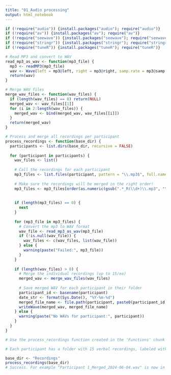 ```yaml
---
title: "01_Audio processing"
output: html_notebook
--- 
```


```r
if (!require("audio")) {install.packages("audio"); require("audio")}
if (!require("av")) {install.packages("av"); require("av")}
if (!require("seewave")) {install.packages("seewave"); require("seewave")}
if (!require("stringr")) {install.packages("stringr"); require("stringr")}
if (!require("tuneR")) {install.packages("tuneR"); require("tuneR")}
```

```r

# Read MP3 and convert to WAV
read_mp3_as_wav <- function(mp3_file) {
  mp3 <- readMP3(mp3_file)
  wav <- Wave(left = mp3@left, right = mp3@right, samp.rate = mp3@samp.rate, bit = 16)
  return(wav)
}

# Merge WAV files
merge_wav_files <- function(wav_files) {
  if (length(wav_files) == 0) return(NULL)
  merged_wav <- wav_files[[1]]
  for (i in 2:length(wav_files)) {
    merged_wav <- bind(merged_wav, wav_files[[i]])
  }
  return(merged_wav)
}

# Process and merge all recordings per participant
process_recordings <- function(base_dir) {
  participants <- list.dirs(base_dir, recursive = FALSE)
  
  for (participant in participants) {
    wav_files <- list()
    
    # Call the recordings for each participant
    mp3_files <- list.files(participant, pattern = "\\.mp3$", full.names = TRUE)
    
    # Make sure the recordings will be merged in the right order!
    mp3_files <- mp3_files[order(as.numeric(gsub(".*_R(\\d+)\\.mp3", "\\1", mp3_files)))] 
    
    
    if (length(mp3_files) == 0) {
      next
    }
    
    for (mp3_file in mp3_files) {
      # Convert the mp3 to WAV format
      wav_file <- read_mp3_as_wav(mp3_file)
      if (!is.null(wav_file)) {
        wav_files <- c(wav_files, list(wav_file))
      } else {
        warning(paste("Failed:", mp3_file))
      }
    }
    
    if (length(wav_files) > 0) {
      # Merge the individual recordings (up to 15/ea)
      merged_wav <- merge_wav_files(wav_files)
      
      # Save merged WAV for each participant in their folder
      participant_id <- basename(participant)
      date_str <- format(Sys.Date(), "%Y-%m-%d")
      merged_file_name <- file.path(participant, paste0(participant_id, "_Merged_", date_str, ".wav"))
      writeWave(merged_wav, merged_file_name)
    } else {
      warning(paste("No WAVs for participant:", participant))
    }
  }
}
```

```r
# Use the process_recordings function created in the 'Functions' chunk

# Each participant has a folder with 15 verbal recordings, labeled with their ID. This is merging each participants' recordings and saving it in their respective folders.

base_dir <- "Recordings"
process_recordings(base_dir)
# Success. For example "Participant 1_Merged_2024-06-04.wav" is now in the "Participant 1" folder
```